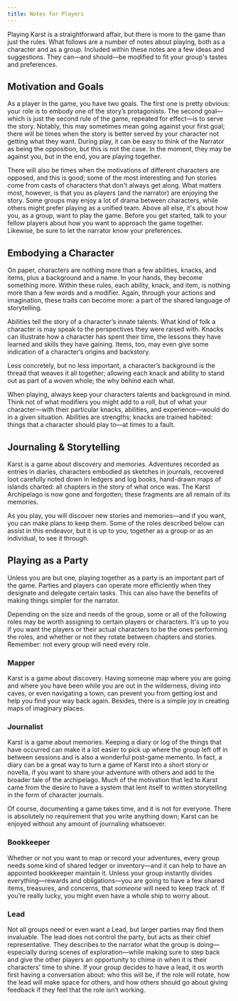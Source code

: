 ```yaml
---
title: Notes for Players
---
```


Playing Karst is a straightforward affair, but there is more to the game than just the rules. What follows are a number of notes about playing, both as a character and as a group. Included within these notes are a few ideas and suggestions. They can—and should—be modified to fit your group's tastes and preferences.

## Motivation and Goals

As a player in the game, you have two goals. The first one is pretty obvious: your role is to embody one of the story’s protagonists. The second goal—which is just the second rule of the game, repeated for effect—is to serve the story. Notably, this may sometimes mean going against your first goal; there will be times when the story is better served by your character not getting what they want. During play, it can be easy to think of the Narrator as being the opposition, but this is not the case. In the moment, they may be against you, but in the end, you are playing together.

There will also be times when the motivations of different characters are opposed, and this is good; some of the most interesting and fun stories come from casts of characters that don't always get along. What matters most, however, is that you as players (and the narrator) are enjoying the story. Some groups may enjoy a lot of drama between characters, while others might prefer playing as a unified team. Above all else, it's about how you, as a group, want to play the game. Before you get started, talk to your fellow players about how you want to approach the game together. Likewise, be sure to let the narrator know your preferences.

## Embodying a Character

On paper, characters are nothing more than a few abilities, knacks, and items, plus a background and a name. In your hands, they become something more. Within these rules, each ability, knack, and item, is nothing more than a few words and a modifier. Again, through your actions and imagination, these traits can become more: a part of the shared language of storytelling.

Abilities tell the story of a character’s innate talents. What kind of folk a character is may speak to the perspectives they were raised with. Knacks can illustrate how a character has spent their time, the lessons they have learned and skills they have gaining. Items, too, may even give some indication of a character’s origins and backstory.

Less concretely, but no less important, a character’s background is the thread that weaves it all together; allowing each knack and ability to stand out as part of a woven whole; the why behind each what.

When playing, always keep your characters talents and background in mind. Think not of what modifiers you might add to a roll, but of what your character—with their particular knacks, abilities, and experience—would do in a given situation. Abilities are strengths; knacks are trained habited: things that a character should play to—at times to a fault.

## Journaling & Storytelling

Karst is a game about discovery and memories. Adventures recorded as entries in diaries, characters embodied as sketches in journals, recovered loot carefully noted down in ledgers and log books, hand-drawn maps of islands charted: all chapters in the story of what once was. The Karst Archipelago is now gone and forgotten; these fragments are all remain of its memories.

As you play, you will discover new stories and memories—and if you want, you can make plans to keep them. Some of the roles described below can assist in this endeavor, but it is up to you, together as a group or as an individual, to see it through.

## Playing as a Party

Unless you are but one, playing together as a party is an important part of the game. Parties and players can operate more efficiently when they designate and delegate certain tasks. This can also have the benefits of making things simpler for the narrator.

Depending on the size and needs of the group, some or all of the following roles may be worth assigning to certain players or characters. It's up to you if you want the players or their actual characters to be the ones performing the roles, and whether or not they rotate between chapters and stories. Remember: not every group will need every role.

### Mapper

Karst is a game about discovery. Having someone map where you are going and where you have been while you are out in the wilderness, diving into caves, or even navigating a town, can prevent you from getting lost and help you find your way back again. Besides, there is a simple joy in creating maps of imaginary places.

### Journalist

Karst is a game about memories. Keeping a diary or log of the things that have occurred can make it a lot easier to pick up where the group left off in between sessions and is also a wonderful post-game memento. In fact, a diary can be a great way to turn a game of Karst into a short story or novella, if you want to share your adventure with others and add to the broader tale of the archipelago. Much of the motivation that led to Karst came from the desire to have a system that lent itself to written storytelling in the form of character journals.

Of course, documenting a game takes time, and it is not for everyone. There is absolutely no requirement that you write anything down; Karst can be enjoyed without any amount of journaling whatsoever.

### Bookkeeper

Whether or not you want to map or record your adventures, every group needs some kind of shared ledger or inventory—and it can help to have an appointed bookkeeper maintain it. Unless your group instantly divides everything—rewards and obligations—you are going to have a few shared items, treasures, and concerns, that _someone_ will need to keep track of. If you’re really lucky, you might even have a whole ship to worry about.

### Lead

Not all groups need or even want a Lead, but larger parties may find them invaluable. The lead does not control the party, but acts as their chief representative. They describes to the narrator what the group is doing—especially during scenes of exploration—while making sure to step back and give the other players an opportunity to chime in when it is their characters’ time to shine. If your group decides to have a lead, it os worth first having a conversation about: who this will be, if the role will rotate, how the lead will make space for others, and how others should go about giving feedback if they feel that the role isn’t working.

<br />
